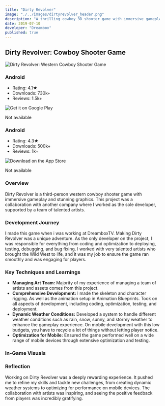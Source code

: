 ```yaml
---
title: "Dirty Revolver"
image: "./../images/dirtyrevolver_header.png"
description: "A thrilling cowboy 3D shooter game with immersive gameplay and stunning graphics."
date: 2019-07-10
developer: "Dreambox"
published: true
---
```


## Dirty Revolver: Cowboy Shooter Game

<div style={{ textAlign: 'center', margin: '20px 0' }}>
  <img src="./../images/dirtyrevolver_header_badge.png" alt="Dirty Revolver: Western Cowboy Shooter Game" style={{ display: 'block', margin: '0 auto' }} width={1920} height={1080} />
</div>

<div style={{ display: 'flex', justifyContent: 'center', alignItems: 'flex-start', marginTop: '20px' }}>
  <div style={{ width: '250px', textAlign: 'left', marginRight: '40px', minHeight: '200px' }}>
    <h3 style={{ textAlign: 'left' }}>Android</h3>
    <ul>
      <li>Rating: 4.1★</li>
      <li>Downloads: 730k+</li>
      <li>Reviews: 1.5k+</li>
    </ul>
    <div style={{ textAlign: 'center', marginTop: '10px' }}>
      <a style={{ display: 'inline-block', pointerEvents: 'none'}}>
        <img alt='Get it on Google Play' src="./../images/googleplay-download-badge.png" style={{ width: '250px', height: 'auto', maxHeight: '120px', marginTop: '10px', filter: 'grayscale(100%)' }}/>
      </a>
      <p style={{ color: 'gray', fontSize: '12px', marginTop: '-50px' }}>Not available</p>
    </div>
  </div>
    <div style={{ width: '250px', textAlign: 'left', marginRight: '40px', minHeight: '200px' }}>
    <h3 style={{ textAlign: 'left' }}>Android</h3>
    <ul>
      <li>Rating: 4.3★</li>
      <li>Downloads: 500k+</li>
      <li>Reviews: 1k+</li>
    </ul>
    <div style={{ textAlign: 'center', marginTop: '10px' }}>
      <a style={{ display: 'inline-block', pointerEvents: 'none'}}>
        <img alt='Download on the App Store' src="./../images/appstore-download-badge.svg" style={{ width: '205px', height: 'auto', maxHeight: '120px', marginTop: '25px', filter: 'grayscale(100%)' }}/>
      </a>
      <p style={{ color: 'gray', fontSize: '12px', marginTop: '-37px' }}>Not available</p>
    </div>
  </div>
</div>

### Overview

Dirty Revolver is a third-person western cowboy shooter game with immersive gameplay and stunning graphics. This project was a collaboration with another company where I worked as the sole developer, supported by a team of talented artists. 

### Development Journey

I made this game when i was working at DreamboxTV. Making Dirty Revolver was a unique adventure. As the only developer on the project, I was responsible for everything from coding and optimization to deploying, testing, debugging, and bug fixing. I worked with very talented artists who brought the Wild West to life, and it was my job to ensure the game ran smoothly and was engaging for players.

### Key Techniques and Learnings

- **Managing Art Team:** Majority of my experience of managing a team of artists and assets comes from this project.
- **Comprehensive Development:** I made the skeleton and character rigging. As well as the animation setup in Animation Blueprints. Took on all aspects of development, including coding, optimization, testing, and deployment.
- **Dynamic Weather Conditions:** Developed a system to handle different weather conditions such as rain, snow, sunny, and stormy weather to enhance the gameplay experience. On mobile development with this low budgets, you have to recycle a lot of things without letting player notice.
- **Optimization for Mobile:** Ensured the game performed well on a wide range of mobile devices through extensive optimization and testing.

### In-Game Visuals

<div class="mt-10">
  <VideoLoop src="../images/dirtyrevolver_video1.mp4" className="w-full h-auto rounded-none shadow-lg" />
</div>
<ZoomableImage
  src="../images/dirtyrevolver_screenshot1.png"
/>

<ZoomableImage
  src="../images/dirtyrevolver_screenshot2.png"
/>
<ZoomableImage
  src="../images/dirtyrevolver_screenshot3.png"
/>

### Reflection

Working on Dirty Revolver was a deeply rewarding experience. It pushed me to refine my skills and tackle new challenges, from creating dynamic weather systems to optimizing for performance on mobile devices. The collaboration with artists was inspiring, and seeing the positive feedback from players was incredibly gratifying.
